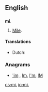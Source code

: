 {{also|Appendix:Variations of "mi"}}
==English==

==={{abbreviation}}===
'''mi.'''

# [[mile|Mile]].

====Translations====
{{trans-top|abbreviation of mile}}
* Dutch: {{t+|nl|mi}}
{{trans-mid}}
{{trans-bottom}}

===Anagrams===
* [['im#English|'im]] , [[Im#English|Im]], [[I'm#English|I'm]], [[IM#English|IM]]

[[cs:mi.]]
[[io:mi.]]